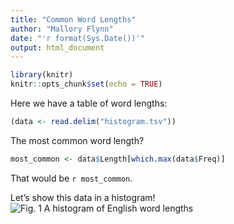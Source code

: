 ```yaml
---
title: "Common Word Lengths"
author: "Mallory Flynn"
date: "'r format(Sys.Date())'"
output: html_document
---
```


```r
library(knitr)
knitr::opts_chunk$set(echo = TRUE)
```

Here we have a table of word lengths:

```r
(data <- read.delim("histogram.tsv"))
```

The most common word length?

```r
most_common <- data$Length[which.max(data$Freq)]
```
That would be `r most_common`.

Let's show this data in a histogram! 
![*Fig. 1* A histogram of English word lengths](histogram.png)


